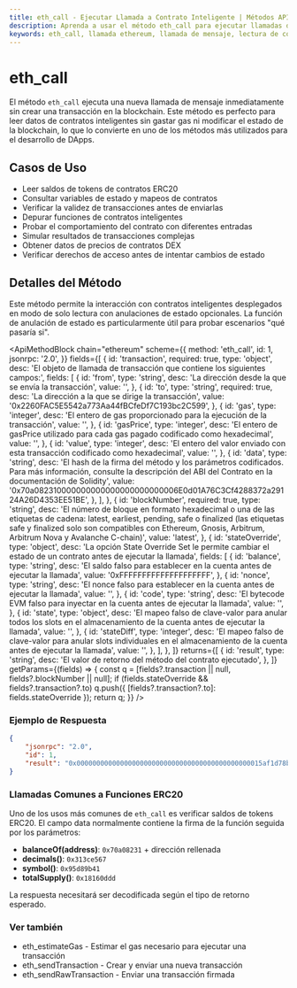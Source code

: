 ```yaml
---
title: eth_call - Ejecutar Llamada a Contrato Inteligente | Métodos API de Ethereum
description: Aprenda a usar el método eth_call para ejecutar llamadas de mensaje sin crear transacciones en la blockchain. Incluye parámetros, formato de respuesta y ejemplos.
keywords: eth_call, llamada ethereum, llamada de mensaje, lectura de contrato inteligente, estado del contrato, funciones view, consulta blockchain, llamadas sin gas, balance erc20, datos de contrato
---
```


# eth_call

El método `eth_call` ejecuta una nueva llamada de mensaje inmediatamente sin crear una transacción en la blockchain. Este método es perfecto para leer datos de contratos inteligentes sin gastar gas ni modificar el estado de la blockchain, lo que lo convierte en uno de los métodos más utilizados para el desarrollo de DApps.

## Casos de Uso

- Leer saldos de tokens de contratos ERC20
- Consultar variables de estado y mapeos de contratos
- Verificar la validez de transacciones antes de enviarlas
- Depurar funciones de contratos inteligentes
- Probar el comportamiento del contrato con diferentes entradas
- Simular resultados de transacciones complejas
- Obtener datos de precios de contratos DEX
- Verificar derechos de acceso antes de intentar cambios de estado

## Detalles del Método

Este método permite la interacción con contratos inteligentes desplegados en modo de solo lectura con anulaciones de estado opcionales. La función de anulación de estado es particularmente útil para probar escenarios "qué pasaría si".

<ApiMethodBlock
	chain="ethereum"
	scheme={{
		method: 'eth_call',
		id: 1,
		jsonrpc: '2.0',
	}}
	fields={[
		{
			id: 'transaction',
			required: true,
			type: 'object',
			desc: 'El objeto de llamada de transacción que contiene los siguientes campos:',
			fields: [
				{
					id: 'from',
					type: 'string',
					desc: 'La dirección desde la que se envía la transacción',
					value: '',
				},
				{
					id: 'to',
					type: 'string',
					required: true,
					desc: 'La dirección a la que se dirige la transacción',
					value: '0x2260FAC5E5542a773Aa44fBCfeDf7C193bc2C599',
				},
				{
					id: 'gas',
					type: 'integer',
					desc: 'El entero de gas proporcionado para la ejecución de la transacción',
					value: '',
				},
				{
					id: 'gasPrice',
					type: 'integer',
					desc: 'El entero de gasPrice utilizado para cada gas pagado codificado como hexadecimal',
					value: '',
				},
				{
					id: 'value',
					type: 'integer',
					desc: 'El entero del valor enviado con esta transacción codificado como hexadecimal',
					value: '',
				},
				{
					id: 'data',
					type: 'string',
					desc: 'El hash de la firma del método y los parámetros codificados. Para más información, consulte la descripción del ABI del Contrato en la documentación de Solidity',
					value: '0x70a082310000000000000000000000006E0d01A76C3Cf4288372a29124A26D4353EE51BE',
				},
			],
		},
		{
			id: 'blockNumber',
			required: true,
			type: 'string',
			desc: 'El número de bloque en formato hexadecimal o una de las etiquetas de cadena: latest, earliest, pending, safe o finalized (las etiquetas safe y finalized solo son compatibles con Ethereum, Gnosis, Arbitrum, Arbitrum Nova y Avalanche C-chain)',
			value: 'latest',
		},
		{
			id: 'stateOverride',
			type: 'object',
			desc: 'La opción State Override Set le permite cambiar el estado de un contrato antes de ejecutar la llamada',
			fields: [
				{
					id: 'balance',
					type: 'string',
					desc: 'El saldo falso para establecer en la cuenta antes de ejecutar la llamada',
					value: '0xFFFFFFFFFFFFFFFFFFFF',
				},
				{
					id: 'nonce',
					type: 'string',
					desc: 'El nonce falso para establecer en la cuenta antes de ejecutar la llamada',
					value: '',
				},
				{
					id: 'code',
					type: 'string',
					desc: 'El bytecode EVM falso para inyectar en la cuenta antes de ejecutar la llamada',
					value: '',
				},
				{
					id: 'state',
					type: 'object',
					desc: 'El mapeo falso de clave-valor para anular todos los slots en el almacenamiento de la cuenta antes de ejecutar la llamada',
					value: '',
				},
				{
					id: 'stateDiff',
					type: 'integer',
					desc: 'El mapeo falso de clave-valor para anular slots individuales en el almacenamiento de la cuenta antes de ejecutar la llamada',
					value: '',
				},
			],
		},
	]}
	returns={[
		{
			id: 'result',
			type: 'string',
			desc: 'El valor de retorno del método del contrato ejecutado',
		},
	]}
	getParams={(fields) => {
		const q = [fields?.transaction || null, fields?.blockNumber || null];
		if (fields.stateOverride && fields?.transaction?.to) q.push({ [fields?.transaction?.to]: fields.stateOverride });
		return q;
	}}
/>

### Ejemplo de Respuesta

```json
{
	"jsonrpc": "2.0",
	"id": 1,
	"result": "0x00000000000000000000000000000000000000000000015af1d78b58c4000000"
}
```

### Llamadas Comunes a Funciones ERC20

Uno de los usos más comunes de `eth_call` es verificar saldos de tokens ERC20. El campo data normalmente contiene la firma de la función seguida por los parámetros:

- **balanceOf(address)**: `0x70a08231` + dirección rellenada
- **decimals()**: `0x313ce567`
- **symbol()**: `0x95d89b41`
- **totalSupply()**: `0x18160ddd`

La respuesta necesitará ser decodificada según el tipo de retorno esperado.

### Ver también

- <Link to="/docs/ethereum/core-methods/eth_estimateGas" title="Estimar costos de gas de transacción">eth_estimateGas</Link> - Estimar el gas necesario para ejecutar una transacción
- <Link to="/docs/ethereum/core-methods/eth_sendTransaction" title="Enviar nuevas transacciones">eth_sendTransaction</Link> - Crear y enviar una nueva transacción
- <Link to="/docs/ethereum/core-methods/eth_sendRawTransaction" title="Enviar transacciones firmadas">eth_sendRawTransaction</Link> - Enviar una transacción firmada
